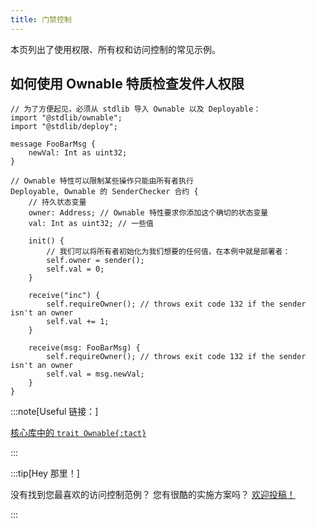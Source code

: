 ```yaml
---
title: 门禁控制
---
```


本页列出了使用权限、所有权和访问控制的常见示例。

## 如何使用 Ownable 特质检查发件人权限

```tact
// 为了方便起见，必须从 stdlib 导入 Ownable 以及 Deployable：
import "@stdlib/ownable";
import "@stdlib/deploy";

message FooBarMsg {
    newVal: Int as uint32;
}

// Ownable 特性可以限制某些操作只能由所有者执行
Deployable, Ownable 的 SenderChecker 合约 {
    // 持久状态变量
    owner: Address; // Ownable 特性要求你添加这个确切的状态变量
    val: Int as uint32; // 一些值

    init() {
        // 我们可以将所有者初始化为我们想要的任何值，在本例中就是部署者：
        self.owner = sender();
        self.val = 0;
    }

    receive("inc") {
        self.requireOwner(); // throws exit code 132 if the sender isn't an owner
        self.val += 1;
    }

    receive(msg: FooBarMsg) {
        self.requireOwner(); // throws exit code 132 if the sender isn't an owner
        self.val = msg.newVal;
    }
}
```

:::note[Useful 链接：]

  [核心库中的 `trait Ownable{:tact}`](/ref/stdlib-ownable#ownable)

:::

:::tip[Hey 那里！]

  没有找到您最喜欢的访问控制范例？ 您有很酷的实施方案吗？ [欢迎投稿！](https://github.com/tact-lang/tact/issues)

:::
